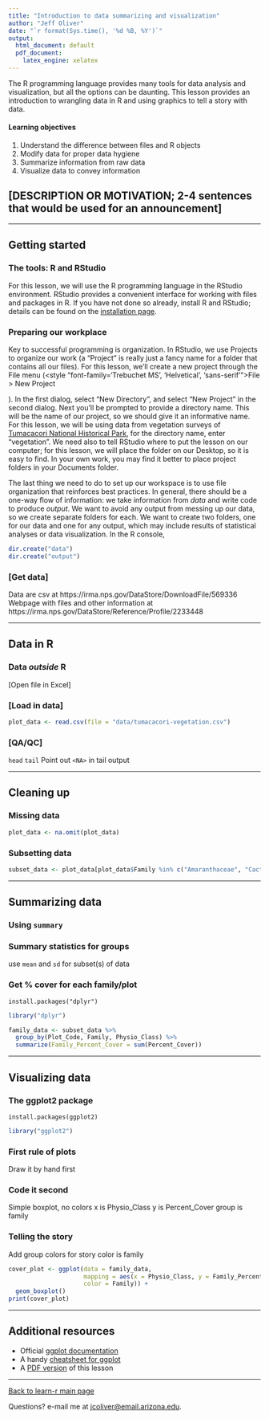 ```yaml
---
title: "Introduction to data summarizing and visualization"
author: "Jeff Oliver"
date: "`r format(Sys.time(), '%d %B, %Y')`"
output:
  html_document: default
  pdf_document:
    latex_engine: xelatex
---
```


The R programming language provides many tools for data analysis and visualization, but all the options can be daunting. This lesson provides an introduction to wrangling data in R and using graphics to tell a story with data.

#### Learning objectives
1. Understand the difference between files and R objects
2. Modify data for proper data hygiene
3. Summarize information from raw data
4. Visualize data to convey information

## [DESCRIPTION OR MOTIVATION; 2-4 sentences that would be used for an announcement]

***

## Getting started

### The tools: R and RStudio
For this lesson, we will use the R programming language in the RStudio environment. RStudio provides a convenient interface for working with files and packages in R. If you have not done so already, install R and RStudio; details can be found on the [installation page](https://jcoliver.github.io/learn-r/000-setup-instructions.html).

### Preparing our workplace
Key to successful programming is organization. In RStudio, we use Projects to organize our work (a "Project" is really just a fancy name for a folder that contains all our files). For this lesson, we'll create a new project through the File menu (<style "font-family='Trebuchet MS', 'Helvetical', 'sans-serif'">File > New Project</style>). In the first dialog, select "New Directory", and select "New Project" in the second dialog. Next you'll be prompted to provide a directory name. This will be the name of our project, so we should give it an informative name. For this lesson, we will be using data from vegetation surveys of [Tumacacori National Historical Park](https://www.nps.gov/tuma/index.htm), for the directory name, enter "vegetation". We need also to tell RStudio where to put the lesson on our computer; for this lesson, we will place the folder on our Desktop, so it is easy to find. In your own work, you may find it better to place project folders in your Documents folder.

The last thing we need to do to set up our workspace is to use file organization that reinforces best practices. In general, there should be a one-way flow of information: we take information from _data_ and write code to produce _output_. We want to avoid any output from messing up our data, so we create separate folders for each. We want to create two folders, one for our data and one for any output, which may include results of statistical analyses or data visualization. In the R console,

```r
dir.create("data")
dir.create("output")
```

### [Get data]

Data are csv at https://irma.nps.gov/DataStore/DownloadFile/569336
Webpage with files and other information at https://irma.nps.gov/DataStore/Reference/Profile/2233448

***

## Data in R

### Data _outside_ R
[Open file in Excel]

### [Load in data]
```r
plot_data <- read.csv(file = "data/tumacacori-vegetation.csv")
```

### [QA/QC]
`head`
`tail`
Point out `<NA>` in tail output

***

## Cleaning up

### Missing data
```r
plot_data <- na.omit(plot_data)
```

### Subsetting data
```r
subset_data <- plot_data[plot_data$Family %in% c("Amaranthaceae", "Cactaceae", "Poaceae", "Fabaceae"), ]
```

***

## Summarizing data

### Using `summary`

### Summary statistics for groups
use `mean` and `sd` for subset(s) of data

### Get % cover for each family/plot
`install.packages("dplyr")`
```r
library("dplyr")
```

```r
family_data <- subset_data %>%
  group_by(Plot_Code, Family, Physio_Class) %>%
  summarize(Family_Percent_Cover = sum(Percent_Cover))
```

***

## Visualizing data

### The ggplot2 package
`install.packages(ggplot2)`
```r
library("ggplot2")
```

### First rule of plots
Draw it by hand first

### Code it second
Simple boxplot, no colors
x is Physio_Class
y is Percent_Cover
group is family

### Telling the story
Add group colors for story
color is family
```r
cover_plot <- ggplot(data = family_data, 
                     mapping = aes(x = Physio_Class, y = Family_Percent_Cover,
                     color = Family)) +
  geom_boxplot()
print(cover_plot)
```

***

## Additional resources

+ Official [ggplot documentation](http://docs.ggplot2.org/current/)
+ A handy [cheatsheet for ggplot](https://www.rstudio.com/wp-content/uploads/2016/11/ggplot2-cheatsheet-2.1.pdf)
+ A [PDF version](https://jcoliver.github.io/learn-r/014-intro-summarizing-visualizing.pdf) of this lesson

***

<a href="index.html">Back to learn-r main page</a>
  
Questions?  e-mail me at <a href="mailto:jcoliver@email.arizona.edu">jcoliver@email.arizona.edu</a>.